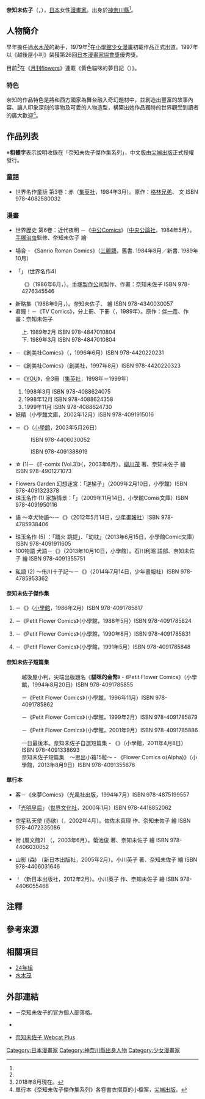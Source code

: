 {{Infobox_comics_creator
| 名稱     = 奈知未佐子
| 外文名   = 
| 外文     = 
| 圖片     = 
| 圖片尺寸 = 
| 圖片簡介 = 
| 本名     = 
| 日文名稱 = 奈知 未佐子
| 平假名   = なち みさこ
| 羅馬拼音 = Nachi Misako
| 筆名     = 
| 出生日期 = {{Birth date and age|1951|1|21|no}}
| 出生地點 = {{JPN}}[[神奈川縣|神奈川縣]]
| 逝世日期 = 
| 逝世地點 = 
| 國籍     = {{JPN}}
| 職業     = [[漫畫家|漫畫家]]
| 稱號     = 
| 活動開始 = 1979年
| 活動結束 = 
| 類型     = [[少女漫畫|少女漫畫]]
| 代表作   = 
| 合作人   = 
| 配偶     = 
| 兒女     = 
| 親屬     = 
| 獎項     = 第26回[[日本漫畫家協會獎|日本漫畫家協會獎]]優秀獎（《越後屋小判》）
| 簽名     = 
| 網站     = {{lang|ja|[http://sun.ap.teacup.com/rengemiti/ 奈知未佐子の漫画と日々]}} {{ja icon}}
| module   = 
}}
{{japanese|japanese=奈知 未佐子|kana=なち みさこ|romaji=Nachi Misako}}
'''奈知未佐子'''（{{lang-ja|奈知 未佐子}}，{{bd|1951年|<ref name="koprof">{{Cite web|url=http://id.ndl.go.jp/auth/ndlna/00131874|script-title=ja:奈知未佐子，1951——Web NDL Authorities（国立国会図書館典拠データ検索·提供サービス）|publisher=[[國立國會圖書館|國會圖書館]]|accessdate=2013-02-03|language=ja|archive-date=2019-09-04|archive-url=https://web.archive.org/web/20190904140346/https://id.ndl.go.jp/auth/ndlna/00131874|dead-url=no}}</ref><ref name="syoprof">{{Cite web|url=http://flowers.shogakukan.co.jp/artists/nachimisako.html|title=【PROFILE】奈知未佐子｜小學館漫畫雜誌《Flowers》官方網站|publisher=[[小學館|小學館]]|accessdate=2013-02-03|language=ja|archive-date=2021-01-30|archive-url=https://web.archive.org/web/20210130151729/https://flowers.shogakukan.co.jp/artists/nachimisako.html|dead-url=no}}</ref>1月21日<ref name="syoprof"/>||}}），[[日本|日本]]女性[[漫畫家|漫畫家]]。出身於[[神奈川縣|神奈川縣]]<ref name="syoprof" />。

== 人物簡介 ==
早年擔任過[[水木茂|水木茂]]的助手，1979年<ref name="syoprof" />在[[小學館|小學館]][[Sho-Comi|少女漫畫]]初載作品正式出道。1997年以《越後屋小判》榮獲第26回[[日本漫畫家協會獎|日本漫畫家協會獎]]優秀獎。

目前<ref group="注" name="date">2018年8月現在。</ref>在《[[月刊flowers|月刊flowers]]》連載《黃色貓咪的夢日記（<small>{{lang-ja|黄色い猫の夢日記}}</small>）》。

=== 特色 ===
奈知的作品特色是將{{link-ja|漫畫日本民間故事|まんが日本昔ばなし}}和西方國家為舞台融入奇幻題材中，並創造出豐富的故事內容、讓人印象深刻的事物及可愛的人物造型，構築出她作品獨特的世界觀受到讀者的廣大歡迎<ref>單行本《奈知未佐子傑作集系列》各卷書衣摺頁的小檔案，[[尖端出版|尖端出版]]。</ref>。

== 作品列表 ==
※'''粗體字'''表示說明收錄在「奈知未佐子傑作集系列」，中文版由[[尖端出版|尖端出版]]正式授權發行。
=== 童話 ===
* 世界名作{{lang|ja|絵ものがたり グリム}}童話 第3卷：赤{{lang|ja|ずきん}}（[[集英社|集英社]]，1984年3月）。原作：[[格林兄弟|格林兄弟]]、{{lang|ja|でいれいこ}} 文 ISBN 978-4082580032

=== 漫畫 ===
* 世界{{lang|ja|の}}歴史 第6卷：近代{{lang|ja|の}}夜明{{lang|ja|け}} {{lang|ja|ルネッサンス}}－《[[中央公論新社#漫画|中公Comics]]》（[[中央公論社|中央公論社]]，1984年5月）。[[手塚治虫|手塚治虫]]監修、奈知未佐子 繪
* {{lang|ja|キャサリンの}}場合 - 《Sanrio Roman Comics》（[[三麗鷗|三麗鷗]]，舊書. 1984年8月／新書. 1989年10月）
* 「{{lang|ja|ロメオとジュリエット}}」 {{lang|ja|プロコフィエフ}} (世界名作{{lang|ja|バレエシリーズ}}4)
: 《{{lang|ja|トモ·ミューズ·コミックス}}》（1986年6月，{{link-ja|音樂之友社|音楽之友社}}）。[[手塚製作公司|手塚製作公司]]製作、作畫：奈知未佐子 ISBN 978-4276345546
* 新{{lang|ja|しい コミック}}略{{lang|ja|画}}集（1986年9月，{{link-ja|梧桐書院|梧桐書院}}）。奈知未佐子、{{lang|ja|グループキャロット}} 繪 ISBN 978-4340030057
* 君{{lang|ja|の}}瞳{{lang|ja|に恋してる}}！－《TV Comics》，分上冊、下冊（{{link-ja|WANI BOKKS|ワニブックス}}，1989年）。原作：[[伴一彥|伴一彥]]、作畫：奈知未佐子
: 上. 1989年2月 ISBN 978-4847010804
: 下. 1989年3月 ISBN 978-4847010804
* {{nihongo|花姑娘|花渡り}}－《創美社Comics》（{{link-ja|創美社|集英社クリエイティブ}}，1996年6月）ISBN 978-4420220231
* {{nihongo|螢火蟲渡船夫|螢の渡守}}－《創美社Comics》（創美社，1997年8月）ISBN 978-4420220323
* {{nihongo|'''風中的故事'''|風から聞いた話}}－《[[YOU_(雑誌)|YOU]]》，全3冊（[[集英社|集英社]]，1998年－1999年）
*# 1998年3月 ISBN 978-4088624075
*# 1998年12月 ISBN 978-4088624358
*# 1999年11月 ISBN 978-4088624730
* 妖精{{lang|ja|のネジ}}（小學館文庫，2002年12月）ISBN 978-4091915016
* {{lang|ja|はぁとふるノート}}－《{{link-ja|Flower Comics Special|フラワーコミックス}}》（[[小學館|小學館]]，2003年5月26日）
*: {{nihongo|'''月之絮語星之頌'''|月のあくび 星のうたたね}} ISBN 978-4406030052
*: {{nihongo|'''雲之呢喃風之歌'''|雲のおしゃべり 風のうた}} ISBN 978-4091388919
* {{lang|ja|ビバ}}☆{{lang|ja|わたしのパスター}} ({{lang|ja|メニュー}}1)－《E-comix (Vol.3)》（{{link-ja|eBook出版|イーブックイニシアティブジャパン}}，2003年6月）。[[柳川茂|柳川茂]] 著、奈知未佐子 繪 ISBN 978-4901271073
* Flowers Garden 幻想{{lang|ja|の}}迷宮：「逆{{lang|ja|さ}}梯子」（2009年2月10日，小學館）ISBN 978-4091323378
* 珠玉{{lang|ja|の}}名作{{lang|ja|アンソロジー}} (1) 家族{{lang|ja|の}}情景：「{{lang|ja|メリーゴーランドに乗って}}」（2009年11月14日，小學館Comis文庫）ISBN 978-4091950116
* {{lang|ja|あなたが私に}}語{{lang|ja|ること}} ～幸{{lang|ja|せな}}犬{{lang|ja|たちの}}物語～－《{{lang|ja|わんぱんちコミックス}}》（2012年5月14日，[[少年畫報社|少年畫報社]]）ISBN 978-4785938406
* 珠玉{{lang|ja|の}}名作{{lang|ja|アンソロジー}} (5) {{lang|ja|どこかにある猫の国}}：「踊{{lang|ja|り}}火 跳{{lang|ja|ね}}提{{lang|ja|灯}}」、「幼枕」（2013年6月15日，小學館Comic文庫）ISBN 978-4091911605
* 100{{lang|ja|のしっぽ}}物語 {{lang|ja|いしかわさんの}}犬語{{lang|ja|り}}－《{{link-ja|Flower Comics α(Alpha)|フラワーコミックス}}》（2013年10月10日，小學館）。石川利昭 語{{lang|ja|り}}部、奈知未佐子 繪 ISBN 978-4091355751
* {{lang|ja|あなたが}}私{{lang|ja|に}}語{{lang|ja|ること}} (2) ～{{lang|ja|アニマル·コミュニケーター}}侑川十子{{lang|ja|の}}記{{lang|ja|録より}}～－《{{lang|ja|ねこぱんちコミックス}}》（2014年7月14日，少年畫報社）ISBN 978-4785953362

==== 奈知未佐子傑作集 ====
# {{nihongo|'''羊谷的傳說'''|羊谷の伝説}}－《{{link-ja|Petit Flower Comics|プチフラワーコミックス}}》（[[小學館|小學館]]，1986年2月）ISBN 978-4091785817
# {{nihongo|'''天女的水酒'''|天女の酒}}－《Petit Flower Comics》（小學館，1988年5月）ISBN 978-4091785824
# {{nihongo|'''銀色的絲線'''|銀の糸}}－《Petit Flower Comics》（小學館，1990年8月）ISBN 978-4091785831
# {{nihongo|'''天使的吊鐘'''|天使の釣り鐘}}－《Petit Flower Comics》（小學館，1991年5月）ISBN 978-4091785848

==== 奈知未佐子短篇集 ====
: 越後屋小判，尖端出版題名《'''貓咪的金幣'''》 - 《Petit Flower Comics》（小學館，1994年8月20日）ISBN 978-4091785855
: {{nihongo|'''月之馬傳說'''|月の馬}}－《Petit Flower Comics》（小學館，1996年11月）ISBN 978-4091785862
: {{nihongo|'''紫姬千羽鶴'''|紫姫の千の鶴}}－《Petit Flower Comics》（小學館，1999年2月）ISBN 978-4091785879
: {{nihongo|'''魔女的信'''|魔女の手紙}}－《Petit Flower Comics》（小學館，2001年9月）ISBN 978-4091785886
: 一日{{lang|ja|の}}最後{{lang|ja|に読みたい}}本。奈知未佐子自選短篇集 - 《{{link-ja|Flower Comics Special|フラワーコミックス}}》（小學館，2011年4月8日）ISBN 978-4091338693
: 奈知未佐子短篇集　～思{{lang|ja|い}}出小箱{{lang|ja|の}}15粒～ - 《Flower Comics α(Alpha)》（小學館，2013年8月9日）ISBN 978-4091355676

==== 單行本 ====
* {{lang|ja|ウッディー·スノーのお}}客{{lang|ja|さん}}－《來夢Comics》（光風社出版，1994年7月）ISBN 978-4875199557
* {{link-ja|浪漫漫畫 人物日本女性史6|ロマンコミックス 人物日本の女性史}}「[[光明皇后|光明皇后]]」（[[世界文化社|世界文化社]]，2000年1月）ISBN 978-4418852062
* 空{{lang|ja|の}}星{{lang|ja|になった}}私{{lang|ja|のベビィ}}天使{{lang|ja|へ}} (赤{{lang|ja|ちゃんが}}欲{{lang|ja|しいシリーズ}})（{{link-ja|主婦之友社|主婦の友社}}，2002年4月）。佐佐木真理 作、奈知未佐子 繪 ISBN 978-4072335086
* {{lang|ja|オフィス}}街{{lang|ja|の猫ニュー}} (風{{lang|ja|の}}文{{lang|ja|学}}館2) （{{link-ja|新日本出版社|新日本出版社}}，2003年6月）。菊池俊 著、奈知未佐子 繪 ISBN 978-4406030052
* 山{{lang|ja|ばあばと}}影{{lang|ja|オオカミ}} ({{lang|ja|おはなしの}}森) （新日本出版社，2005年2月）。小川英子 著、奈知未佐子 繪 ISBN 978-4406031646
* {{lang|ja|あけちゃダメ}}！（新日本出版社，2012年2月）。小川英子 作、奈知未佐子 繪 ISBN 978-4406055468

== 注釋 ==
{{reflist|group="注"}}

== 參考來源 ==
{{reflist}}

== 相關項目 ==
* [[24年組|24年組]]
* [[水木茂|水木茂]]

== 外部連結 ==
* {{lang|ja|[http://sun.ap.teacup.com/rengemiti/ 奈知未佐子の漫画と日々]}} {{ja icon}}－奈知未佐子的官方個人部落格。
* {{lang|ja|[http://flowers.shogakukan.co.jp/interview/interview_15.html インタビュー（2003年5月）]}} {{ja icon}}
* [http://webcatplus.nii.ac.jp/webcatplus/details/creator/144032.html 奈知未佐子 Webcat Plus] {{Wayback|url=http://webcatplus.nii.ac.jp/webcatplus/details/creator/144032.html |date=20161202171519 }} {{ja icon}}

{{Normdaten}}
{{DEFAULTSORT:Nachi Misako}}

[[Category:日本漫畫家|Category:日本漫畫家]]
[[Category:神奈川縣出身人物|Category:神奈川縣出身人物]]
[[Category:少女漫畫家|Category:少女漫畫家]]